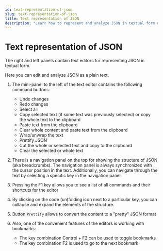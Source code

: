 ```yaml
---
id: text-representation-of-json
slug: text-representation-of-json
title: Text representation of JSON
description: "Learn how to represent and analyze JSON in textual form using Alljson."
---
```


# Text representation of JSON

The right and left panels contain text editors for representing JSON in textual form.

Here you can edit and analyze JSON as a plain text.


<ThemedImg alt="Text representation of JSON" name="Text_representation" />

1. The mini-panel to the left of the text editor contains the following command buttons:

   - Undo changes
   - Redo changes
   - Select all
   - Copy selected text (if some text was previously selected) or copy the whole text to the clipboard
   - Paste text from the clipboard
   - Clear whole content and paste text from the clipboard
   - Wrap/unwrap the text
   - Prettify JSON
   - Cut the whole or selected text and copy to the clipboard
   - Clear the selected or whole text

2. There is a navigation panel on the top for showing the structure of JSON (aka breadcrumbs).
   The navigation panel is always synchronized with the cursor position in the text.
   Additionally, you can navigate through the text by selecting a specific key in the navigation panel.

3. Pressing the F1 key allows you to see a list of all commands and their shortcuts for the editor

4. By clicking on the code (un)folding icon next to a particular key, you can collapse and expand the elements of the structure.

5. Button `Prettify` allows to convert the content to a "pretty" JSON format

6. Also, one of the convenient features of the editors is working with bookmarks:
   - The key combination Control + F2 can be used to toggle bookmarks
   - The key combination F2 is used to go to the next bookmark
